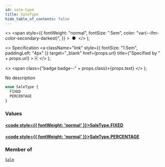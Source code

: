 ```yaml
---
id: sale-type
title: SaleType
hide_table_of_contents: false
---
```


  <>
    <span
      style={{
        fontWeight: "normal",
        fontSize: ".5em",
        color: "var(--ifm-color-secondary-darkest)",
      }}
    >
      &nbsp;●&nbsp;
    </span>
  </>
);

  <>
    Specification
    <a
      className="link"
      style={{ fontSize: "1.5em", paddingLeft: "4px" }}
      target="\_blank"
      href={props.url}
      title={"Specified by " + props.url}
    >
      ⎘
    </a>
  </>
);

  <>
    <span class={"badge badge--" + props.class}>{props.text}</span>
  </>
);

No description

```graphql
enum SaleType {
  FIXED
  PERCENTAGE
}
```

### Values

#### [<code style={{ fontWeight: 'normal' }}>SaleType.<b>FIXED</b></code>](#)

>

#### [<code style={{ fontWeight: 'normal' }}>SaleType.<b>PERCENTAGE</b></code>](#)

>

### Member of

[`Sale`](../../../developer/api-reference/objects/sale) <Badge class="secondary" text="object"/>

